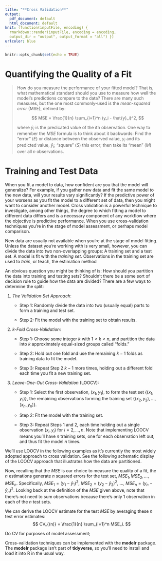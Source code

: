 ```yaml
---
title: "**Cross Validation**"
output:
  pdf_document: default
  html_document: default
knit: (function(inputFile, encoding) {
  rmarkdown::render(inputFile, encoding = encoding,
  output_dir = "output", output_format = "all") })
urlcolor: blue
---
```


```r
knitr::opts_chunk$set(echo = TRUE)
```

# Quantifying the Quality of a Fit

> How do you measure the performance of your fitted model? That is, what mathematical standard should you use to measure how well the model's predictions compare to the data? There are many such measures, but the one most commonly-used is the *mean-squared error* (MSE), defined by:
>
> $$
> MSE = \frac{1}{n} \sum_{i=1}^n (y_i - \hat{y}_i)^2, 
> $$
>
> where $\hat{y}_i$ is the predicated value of the $i$th observation. One way to remember the $MSE$ formula is to think about it backwards: Find the "error" ($E$) or distance between the observed value, $y_i$ and its predicted value, $\hat{y}_i$; "square" ($S$) this error; then take its "mean" ($M$) over all $n$ observations.

# Training and Test Data

When you fit a model to data, how confident are you that the model will generalize? For example, if you gather new data and fit the same model to the new data, will your results vary significantly? If the predictive power of your worsens as you fit the model to a different set of data, then you might want to consider another model. Cross validation is a powerful technique to investigate, among other things, the degree to which fitting a model to different data differs and is a necessary component of any workflow where the objective is predictive performance. When you use cross-validation techniques you're in the stage of model assessment, or perhaps model comparison.

New data are usually not available when you're at the stage of model fitting. Unless the dataset you're working with is very small, however, you can divide the data into two non-overlapping groups: A training set and a test set. A model is fit with the *training set*. Observations in the training set are used to *train*, or teach, the estimation method

An obvious question you might be thinking of is: How should you partition the data into training and testing sets? Shouldn't there be a some sort of decision rule to guide how the data are divided? There are a few ways to determine the split:

1.  *The Validation Set Approach*:

    -   Step 1: Randomly divide the data into two (usually equal) parts to form a training and test set.

    -   Step 2: Fit the model with the training set to obtain results.

2.  $k$*-Fold Cross-Validation*:

    -   Step 1: Choose some integer $k$ with $1<k<n$, and partition the data into $k$ approximately equal-sized groups called "folds."

    -   Step 2: Hold out one fold and use the remaining $k-1$ folds as training data to fit the model.

    -   Step 3: Repeat Step 2 $k-1$ more times, holding out a different fold each time you fit a new training set.

3.  *Leave-One-Out Cross-Validation* (LOOCV):

    -   Step 1: Select the first observation, $(x_1, y_1)$, to form the test set $\{(x_1, y_1)\}$, the remaining observations forming the training set $\{(x_2, y_2), \ldots, (x_n, y_n)\}$.

    -   Step 2: Fit the model with the training set.

    -   Step 3: Repeat Steps 1 and 2, each time holding out a single observation $(x_i, y_i)$ for $i = 2, \ldots, n$. Note that implementing LOOCV means you'll have $n$ training sets, one for each observation left out, and thus fit the model $n$ times.

We'll use LOOCV in the following examples as it's currently the most widely adopted approach to cross validation. See the following schematic display of the LOOCV approach that illustrates how the data are partitioned.

```{=tex}
\[
\includegraphics[height=6in, width=5in]{/Users/reeves.johnson/OneDrive - Maryville College/maryville_od/ECN 349 - R Class/notes/loocv.png}
\]
```
Now, recalling that the $MSE$ is our choice to measure the quality of a fit, the $n$ estimations generate $n$ squared errors for the test set, $MSE_1, MSE_2, \ldots, MSE_n$. Specifically, $MSE_1 = (y_1 - \hat{y}_1)^2$, $MSE_2 = (y_2- \hat{y}_2)^2$, $\ldots$, $MSE_n = (y_n - \hat{y}_n)^2$. Looking back at the definition of the $MSE$ given above, note that there's not need to sum observations because there's only 1 observation in each of the $n$ test sets.

We can derive the LOOCV estimate for the test $MSE$ by averaging these $n$ test error estimates:$$
CV_{(n)} = \frac{1}{n} \sum_{i=1}^n MSE_i.
$$

Do CV for purposes of model assessment;

Cross-validation techniques can be implemented with the **modelr** package. The **modelr** package isn't part of **tidyverse**, so you'll need to install and load it into R in the usual way.
